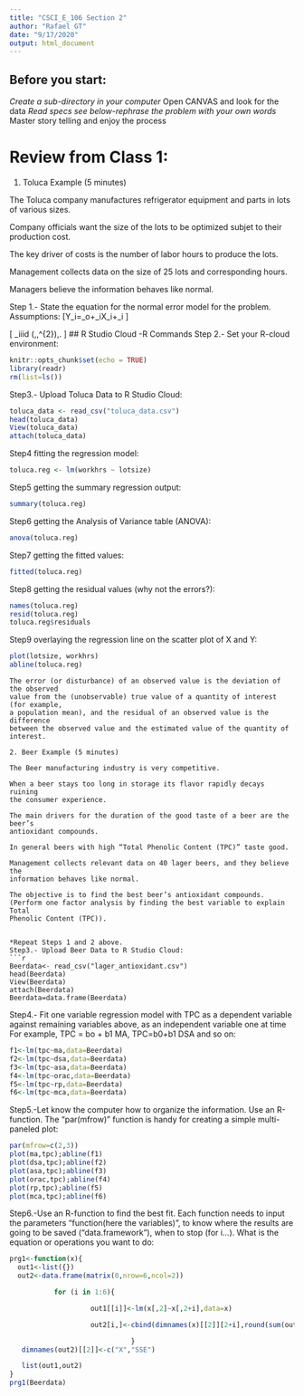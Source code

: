---
title: "CSCI_E_106 Section 2"
author: "Rafael GT"
date: "9/17/2020"
output: html_document
---
## Before you start:

*Create a sub-directory in your computer
*Open CANVAS and look for the data 
*Read specs see below-rephrase the problem with your own words
*Master story telling and enjoy the process

# Review from Class 1:
1. Toluca Example (5 minutes)

The Toluca company manufactures refrigerator equipment and parts in lots of
various sizes. 

Company officials want the size of the lots to be optimized
subjet to their production cost.

The key driver of costs is the number of labor hours to produce the lots.

Management collects data on the size of 25 lots and corresponding hours.

Managers believe the information behaves like normal.
 
Step 1.- State the equation for the normal error model for the problem.
Assumptions:
\[Y_i=\beta_o+\beta_iX_i+\varepsilon_i \]

\[
  \varepsilon_i\sim iid \mathcal{N}(\mu,\,\sigma^{2})\,.
\] 
## R Studio Cloud  -R Commands
Step 2.- Set your R-cloud environment:
```{r setup, include=FALSE}
knitr::opts_chunk$set(echo = TRUE)
library(readr)
rm(list=ls())
```
Step3.- Upload Toluca Data to R Studio Cloud:
```{r}
toluca_data <- read_csv("toluca_data.csv")
head(toluca_data)
View(toluca_data)
attach(toluca_data)
```
Step4 fitting the regression model: 
```{r}
toluca.reg <- lm(workhrs ~ lotsize)
```
Step5 getting the summary regression output:
```{r}
summary(toluca.reg)
```
Step6 getting the Analysis of Variance table (ANOVA):
```{r}
anova(toluca.reg)
```
Step7 getting the fitted values:
```{r}
fitted(toluca.reg)

```
Step8 getting the residual values (why not the errors?):
```{r}
names(toluca.reg)
resid(toluca.reg)
toluca.reg$residuals
```
Step9 overlaying the regression line on the scatter plot of X and Y:
```{r}
plot(lotsize, workhrs)
abline(toluca.reg)
```
```
The error (or disturbance) of an observed value is the deviation of the observed
value from the (unobservable) true value of a quantity of interest (for example,
a population mean), and the residual of an observed value is the difference 
between the observed value and the estimated value of the quantity of interest.

2. Beer Example (5 minutes)

The Beer manufacturing industry is very competitive. 

When a beer stays too long in storage its flavor rapidly decays ruining
the consumer experience.

The main drivers for the duration of the good taste of a beer are the beer’s 
antioxidant compounds.

In general beers with high “Total Phenolic Content (TPC)” taste good.

Management collects relevant data on 40 lager beers, and they believe the
information behaves like normal.

The objective is to find the best beer’s antioxidant compounds.
(Perform one factor analysis by finding the best variable to explain Total
Phenolic Content (TPC)). 


*Repeat Steps 1 and 2 above.
Step3.- Upload Beer Data to R Studio Cloud:
```{r}
Beerdata<- read_csv("lager_antioxidant.csv")
head(Beerdata)
View(Beerdata)
attach(Beerdata)
Beerdata=data.frame(Beerdata)
```
Step4.-  Fit one variable regression model with TPC as a dependent variable
against remaining variables above, as an independent variable one at time
For example, TPC = bo + b1 MA, TPC=b0+b1 DSA and so on:
```{r}
f1<-lm(tpc~ma,data=Beerdata)
f2<-lm(tpc~dsa,data=Beerdata)
f3<-lm(tpc~asa,data=Beerdata)
f4<-lm(tpc~orac,data=Beerdata)
f5<-lm(tpc~rp,data=Beerdata)
f6<-lm(tpc~mca,data=Beerdata)
```
Step5.-Let know the computer how to organize the information.
Use an R-function. The "par(mfrow)" function is handy for creating
a simple multi-paneled plot:
```{r}
par(mfrow=c(2,3))
plot(ma,tpc);abline(f1)
plot(dsa,tpc);abline(f2)
plot(asa,tpc);abline(f3)
plot(orac,tpc);abline(f4)
plot(rp,tpc);abline(f5)
plot(mca,tpc);abline(f6)
```
Step6.-Use an R-function to find the best fit.
Each function needs to input the parameters "function(here the variables)", 
to know where the results are going to be saved ("data.framework"), when
to stop (for i...). What is the equation or operations you want to do:
```{r}

prg1<-function(x){         
  out1<-list({})         
  out2<-data.frame(matrix(0,nrow=6,ncol=2)) 

           for (i in 1:6){                   

                    out1[[i]]<-lm(x[,2]~x[,2+i],data=x)                   

                    out2[i,]<-cbind(dimnames(x)[[2]][2+i],round(sum(out1[[i]]$residuals^2),2)) 

                              }     
   dimnames(out2)[[2]]<-c("X","SSE")    

   list(out1,out2)
}
prg1(Beerdata)

```